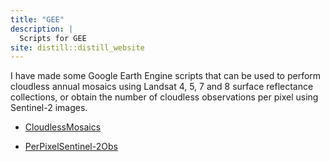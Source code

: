 ```yaml
---
title: "GEE"
description: |
  Scripts for GEE
site: distill::distill_website
---
```


I have made some Google Earth Engine scripts that can be used to perform cloudless annual mosaics using Landsat 4, 5, 7 and 8 surface reflectance collections, or obtain the number of cloudless observations per pixel using Sentinel-2 images.

* [CloudlessMosaics](https://github.com/JonathanVSV/MxMosaic_EE)

* [PerPixelSentinel-2Obs](https://github.com/JonathanVSV/PerPixelObsSentinel-2)

